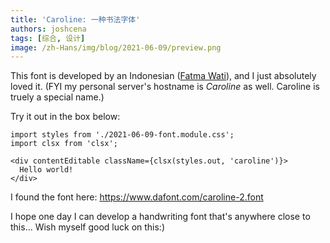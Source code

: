 ```yaml
---
title: 'Caroline: 一种书法字体'
authors: joshcena
tags: [综合, 设计]
image: /zh-Hans/img/blog/2021-06-09/preview.png
---
```


This font is developed by an Indonesian ([Fatma Wati](https://www.behance.net/fatmastudio)), and I just absolutely loved it. (FYI my personal server's hostname is _Caroline_ as well. Caroline is truely a special name.)

<!-- truncate -->

Try it out in the box below:

```mdx-code-block
import styles from './2021-06-09-font.module.css';
import clsx from 'clsx';

<div contentEditable className={clsx(styles.out, 'caroline')}>
  Hello world!
</div>
```

I found the font here: https://www.dafont.com/caroline-2.font

I hope one day I can develop a handwriting font that's anywhere close to this... Wish myself good luck on this:)
